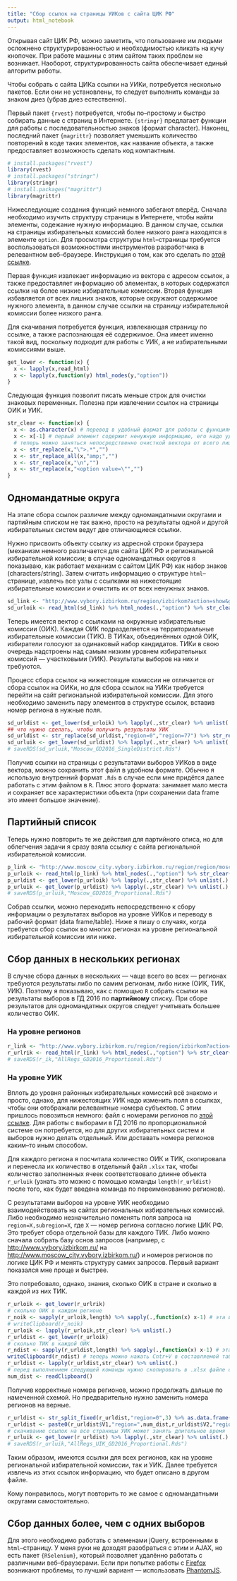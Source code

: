 ---
title: "Сбор ссылок на страницы УИКов с сайта ЦИК РФ"
output: html_notebook
---

Открывая сайт ЦИК РФ, можно заметить, что пользование им людьми осложнено структурированностью и необходимостью кликать на кучу кнопочек. При работе машины с этим сайтом таких проблем не возникает. Наоборот, структурированность сайта обеспечивает единый алгоритм работы.

Чтобы собрать с сайта ЦИКа ссылки на УИКи, потребуется несколько пакетов. Если они не установлены, то следует выполнить команды за знаком диез (убрав диез естественно).

Первый пакет `{rvest}` потребуется, чтобы по--простому и быстро собирать данные с страниц в Интернете. `{stringr}` предлагает функции для работы с последовательностью знаков (формат character). Наконец, последний пакет `{magrittr}` позволяет уменьшить количество повторений в коде таких элементов, как название объекта, а также предоставляет возможность сделать код компактным.

```{r echo=TRUE,warning=FALSE,message=FALSE}
# install.packages("rvest")
library(rvest)
# install.packages("stringr")
library(stringr)
# install.packages("magrittr")
library(magrittr)
```

Нижеследующие создания функций немного забегают вперёд. Сначала необходимо изучить структуру страницы в Интернете, чтобы найти элементы, содежание нужную информацию. В данном случае, ссылки на страницы избирательных комиссий более низкого ранга находятся в элементе `option`. Для просмотра структуры `html`--страницы требуется воспользоваться возможностями инструментов разработчика в релевантном веб--браузере. Инструкция о том, как это сделать по [этой ссылке](https://www.computerhope.com/issues/ch000746.htm "How to view the HTML source code of a web page --- Computer code").

Первая функция извлекает информацию из вектора с адресом ссылок, а также предоставляет информацию об элементах, в которых содержатся ссылки на более низкие избирательные комиссии. Вторая функция избавляется от всех лишних знаков, которые окружают содержимое нужного элемента, в данном случае ссылки на страницу избирательной комиссии более низкого ранга.

Для скачивания потребуется функция, извлекающая страницу по ссылке, а также распознающая её содержимое. Она имеет именно такой вид, поскольку подходит для работы с УИК, а не избирательными комиссиями выше. 
```{r echo=TRUE,warning=FALSE,message=FALSE}
get_lower <- function(x) {
  x <- lapply(x,read_html)
  x <- lapply(x,function(y) html_nodes(y,"option"))
}
```

Следующая функция позволит писать меньше строк для очистки знаковых переменных. Полезна при извлечении ссылок на страницы ОИК и УИК.
```{r echo=TRUE,warning=FALSE,message=FALSE}
str_clear <- function(x) {
  x <- as.character(x) # перевод в удобный формат для работы с функциями пакета {stringr}
  x <- x[-1] # первый элемент содержит ненужную информацию, его надо удалить
  # теперь можно заняться непосредственно очисткой вектора от всего лишнего
  x <- str_replace(x,"\">.*","")
  x <- str_replace_all(x,"amp;","")
  x <- str_replace(x,"\n","")
  x <- str_replace(x,"<option value=\"","")
}
```

## Одномандатные округа

На этапе сбора ссылок различие между одномандатными округами и партийным списком не так важно, просто на результаты одной и другой избирательных систем ведут две отличающиеся ссылки.

Нужно присвоить объекту ссылку из адресной строки браузера (механизм немного различается для сайта ЦИК РФ и региональной избирательной комиссии; в случае одномандатных округов я показываю, как работает механизм с сайтом ЦИК РФ) как набор знаков (characters/string). Затем считать информацию о структуре `html`--странице, извлечь все узлы с ссылками на нижестоящие избирательные комиссии и очистить их от всех ненужных знаков.

```{r echo=TRUE,warning=FALSE,message=FALSE}
sd_link <- "http://www.vybory.izbirkom.ru/region/izbirkom?action=show&global=true&root=1000259&tvd=100100067796113&vrn=100100067795849&prver=0&pronetvd=0&region=0&sub_region=0&type=463&vibid=100100067796113"
sd_urloik <- read_html(sd_link) %>% html_nodes(.,"option") %>% str_clear(.)
```

Теперь имеется вектор с ссылками на окружные избирательные комиссии (ОИК). Каждая ОИК подразделяется на территориальные избирательные комиссии (ТИК). В ТИКах, объединённых одной ОИК, избиратели голосуют за одинаковый набор кандидатов. ТИКи в свою очередь надстроены над самым низким уровнем избирательных комиссий --- участковыми (УИК). Результаты выборов на них и требуются.

Процесс сбора ссылок на нижестоящие комиссии не отличается от сбора ссылок на ОИКи, но для сбора ссылок на УИКи требуется перейти на сайт региональной избирательной комиссии. Для этого необходимо заменить пару элементов в структуре ссылок, вставив номер региона в нужные поля.

```{r echo=TRUE,warning=FALSE,message=FALSE}
sd_urldist <- get_lower(sd_urloik) %>% lapply(.,str_clear) %>% unlist(.) 
## что нужно сделать, чтобы получить результаты УИК
sd_urldist <- str_replace(sd_urldist,"region=0","region=77") %>% str_replace(.,"sub_region=0","sub_region=77")
sd_urluik <- get_lower(sd_urldist) %>% lapply(.,str_clear) %>% unlist(.)
# saveRDS(sd_urluik,"Moscow_GD2016_SingleDistrict.Rds")
```

Получив ссылки на страницы с результатами выборов УИКов в виде вектора, можно сохранить этот файл в удобном формате. Обычно я использую внутренний формат `.Rds` в случае если мне придётся далее работать с этим файлом в `R`. Плюс этого формата: занимает мало места и сохраняет все характеристики объекта (при сохранении data frame это имеет большое значение).

## Партийный список

Теперь нужно повторить те же действия для партийного списа, но для облегчения задачи я сразу взяла ссылку с сайта региональной избирательной комиссии.

```{r echo=TRUE,warning=FALSE,message=FALSE}
p_link <- "http://www.moscow_city.vybory.izbirkom.ru/region/region/moscow_city?action=show&root=1000259&tvd=100100067796113&vrn=100100067795849&region=77&global=true&sub_region=77&prver=0&pronetvd=0&vibid=100100067796113&type=242"
p_urloik <- read_html(p_link) %>% html_nodes(.,"option") %>% str_clear(.)
p_urldist <- get_lower(p_urloik) %>% lapply(.,str_clear) %>% unlist(.)
p_urluik <- get_lower(p_urldist) %>% lapply(.,str_clear) %>% unlist(.)
# saveRDS(p_urluik,"Moscow_GD2016_Proportional.Rds")
```

Собрав ссылки, можно переходить непосредственно к сбору информации о результатах выборов на уровне УИКов и переводу в рабочий формат (data frame/table). Ниже я пишу о случаях, когда требуется сбор ссылок во многих регионах на уровне региональной избирательной комиссии или ниже.

## Сбор данных в нескольких регионах

В случае сбора данных в нескольких --- чаще всего во всех --- регионах требуются результаты либо по самим регионам, либо ниже (ОИК, ТИК, УИК). Поэтому я показываю, как с помощью `R` собрать ссылки на результаты выборов в ГД 2016 по __партийному__ списку. При сборе результатов для одномандатных округов следует учитывать большее количество ОИК.

### На уровне регионов

```{r echo=TRUE,warning=FALSE,message=FALSE}
r_link <- "http://www.vybory.izbirkom.ru/region/region/izbirkom?action=show&root=1&tvd=100100067795854&vrn=100100067795849&region=0&global=1&sub_region=0&prver=0&pronetvd=0&vibid=100100067795854&type=242"
r_urlrik <- read_html(r_link) %>% html_nodes(.,"option") %>% str_clear(.)
# saveRDS(r_ik,"AllRegs_GD2016_Proportional.Rds")
```

### На уровне УИК

Вплоть до уровня районных избирательных комиссий всё знакомо и просто, однако, для нижестоящих УИК надо изменить поля в ссылках, чтобы они отображали релевантные номера субъектов. С этим пришлось повозиться немного: файл с номерами регионов по [этой ссылке](https://1drv.ms/x/s!AsB08ZBv5_PG3m0FswVKX2BxYyXV "Файл, содержащий коды регионов на сайте ЦИК РФ"). Для работы с выборами в ГД 2016 по пропорциональной системе он потребуется, но для других избирательных систем и выборов нужно делать отдельный. Или доставать номера регионов каким--то иным способом.

Для каждого региона я посчитала количество ОИК и ТИК, скопировала и перенесла их количество в отдельный файл `.xlsx` так, чтобы количество заполненных ячеек соответствовало длинне объекта `r_urluik` (узнать это можно с помощью команды `length(r_urldist)` после того, как будет введена команда по переименованию регионов).

С результатами выборов на уровне УИК необходимо взаимодействовать на сайтах региональных избирательных комиссий. Либо необходимо незначительно поменять поля запроса на `region=X,subregion=X`, где `X` --- номер региона согласно логике ЦИК РФ. Это требует сбора отдельной базы для каждого ТИК. Либо можно сначала собрать базу основ запросов (например, с [http://www.vybory.izbirkom.ru/](http://www.vybory.izbirkom.ru/) на [http://www.moscow_city.vybory.izbirkom.ru/](http://www.moscow_city.vybory.izbirkom.ru/)) и номеров регионов по логике ЦИК РФ и менять структуру самих запросов. Первый вариант показался мне проще и быстрее.

Это потребовало, однако, знания, сколько ОИК в стране и сколько в каждой из них ТИК.

```{r echo=TRUE,message=FALSE,warning=FALSE}
r_urloik <- get_lower(r_urlrik)
# сколько ОИК в каждом регионе
r_noik <- sapply(r_urloik,length) %>% sapply(.,function(x) x-1) # эта информация нужна для точной конструкции номеров регионов; нужно скопировать этот вектор с помощью команды
# writeClipboard(r_noik)
r_urloik <- lapply(r_urloik,str_clear) %>% unlist(.)
r_urldist <- get_lower(r_urloik)
# сколько ТИК в каждой ОИК
r_ndist <- sapply(r_urldist,length) %>% sapply(.,function(x) x-1) # эта информация нужна для точной конструкции номеров регионов; нужно скопировать этот вектор в буфер обмена с помощью команды
writeClipboard(r_ndist) # теперь можно нажать Cntr+V в составляемой таблице
r_urldist <- lapply(r_urldist,str_clear) %>% unlist(.)
# перед выполнением следующей команды нужно скопировать в .xlsx файле с кодами регионов переменную reg_id без первой строки; количество ячеек таблицы .xlsx и длина вектора с ссылками на ТИКи должна быть одинаковой
num_dist <- readClipboard()
```

Получив корректные номера регионов, можно продолжать дальше по намеченной схемой. Но предварительно нужно заменить номера регионов на верные.

```{r echo=TRUE,message=FALSE,warning=FALSE}
r_urldist <- str_split_fixed(r_urldist,"region=0",3) %>% as.data.frame()
r_urldist <- paste0(r_urldist$V1,"region=",num_dist,r_urldist$V2,"region=",num_dist,r_urldist$V3)
# скачивание ссылок на все страницы УИК может занять длительное время
r_urluik <- get_lower(r_urldist) %>% lapply(.,str_clear) %>% unlist(.)
# saveRDS(r_urluik,"AllRegs_UIK_GD2016_Proportional.Rds")
```

Таким образом, имеются ссылки для всех регионов, как на уровне региональной избирательной комиссии, так и УИК. Далее требуется извлечь из этих ссылок информацию, что будет описано в другом файле.

Кому понравилось, могут повторить то же самое с одномандатными округами самостоятельно.

## Сбор данных более, чем с одних выборов

Для этого необходимо работать с элеменами jQuery, встроенными в `html`--страницу. У меня руки не доходят разобраться с этим и AJAX, но есть пакет `{RSelenium}`, который позволяет удалённо работать с различными веб--браузерами. Если при попытке работы с [Firefox](https://www.mozilla.org/ru/firefox/new/?f=106 "Загрузить Firefox - Бесплатный браузер - Mozilla") возникают проблемы, то лучший вариант --- использовать [PhantomJS](http://phantomjs.org/ "PhantomJS").
